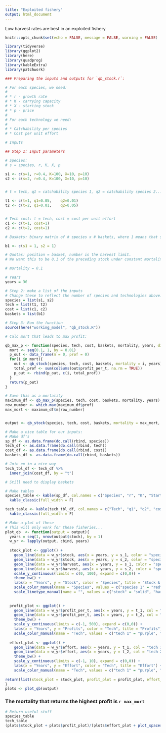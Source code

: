 ```yaml
---
title: "Exploited fishery"
output: html_document
---
```


Low harvest rates are best in an exploited fishery

```r
knitr::opts_chunk$set(echo = FALSE, message = FALSE, warning = FALSE)

library(tidyverse)
library(ggplot2)
library(here)
library(quadprog)
library(kableExtra)
library(patchwork)
```

```r
### Preparing the inputs and outputs for `qb_stock.r`:

# For each species, we need:
# 
# * r - growth rate
# * K - carrying capacity
# * X - starting stock
# * p - price
# 
# For each technology we need:
# 
# * Catchability per species
# * Cost per unit effort

# Inputs

## Step 1: Input parameters
```

```r
# Species:
# s = species, r, K, X, p

s1 <- c(s=1, r=0.4, K=100, X=10, p=10) 
s2 <- c(s=2, r=0.4, K=100, X=10, p=10)


# t = tech, q1 = catchability species 1, q2 = catchability species 2...

t1 <- c(t=1, q1=0.05,    q2=0.01)
t2 <- c(t=2, q1=0.01,    q2=0.05)


# Tech cost: t = tech, cost = cost per unit effort
c1 <- c(t=1, cost=1)
c2 <- c(t=2, cost=1)

# Baskets: binary matrix of # species x # baskets, where 1 means that species is in that basket

b1 <- c(s1 = 1, s2 = 1)

# Quotas: position = basket, number is the harvest limit.
# We want this to be 0.1 of the preceding stock under constant mortality, so this will have to change to just input constant m.

# mortality = 0.1

# Years
years = 30
```


```r
# Step 2: make a list of the inputs
# Change these to reflect the number of species and technologies above:
species = list(s1, s2)
tech = list(t1, t2)
cost = list(c1, c2)
baskets = list(b1)
```



```r
# Step 3: Run the function
source(here("working_model", "qb_stock.R"))

# Calc mort that leads to max profit:

qb_max_p <- function(species, tech, cost, baskets, mortality, years, discount = 0.05){
  mort <- seq(0.1, 1, by = 0.01)
  p_out <- data_frame(m = 0, prof = 0)
  for(i in mort){
    out <- qb_stock(species, tech, cost, baskets, mortality = i, years)
    total_prof <- sum(colSums(out$profit_per_t, na.rm = TRUE))
    p_out <- rbind(p_out, c(i, total_prof))
  }
  return(p_out)
}

# Save this as a mortality
maximum_df <- qb_max_p(species, tech, cost, baskets, mortality, years)
row_number <- which.max(maximum_df$prof)
max_mort <- maximum_df$m[row_number]


output <- qb_stock(species, tech, cost, baskets, mortality = max_mort, years)
```


```r
# Make a nice table for our inputs:
# Make df's
sp_df <- as.data.frame(do.call(rbind, species))
tech_df <- as.data.frame(do.call(rbind, tech))
cost_df <- as.data.frame(do.call(rbind, cost))
baskets_df <- as.data.frame(do.call(rbind, baskets))

# Join em in a nice way
tech_tbl_df <- tech_df %>% 
  inner_join(cost_df, by = "t")

# Still need to display baskets

# Make tables
species_table <- kable(sp_df, col.names = c("Species", "r", "K", "Starting stock (X)", "price")) %>% 
  kable_classic(full_width = F)

tech_table <- kable(tech_tbl_df, col.names = c("Tech", "q1", "q2", "cost")) %>% 
  kable_classic(full_width = F)

```


```r
# Make a plot of these
# This will only work for these fisheries...
plot_qb  <- function(output = output){
  years = seq(1, nrow(output$stock), by = 1)
  w_yr <- lapply(output, cbind, years)
  
  stock_plot <- ggplot() +
    geom_line(data = w_yr$stock, aes(x = years, y = s_1, color = "species 1", linetype = "stock")) +
    geom_line(data = w_yr$stock, aes(x = years, y = s_2, color = "species 2", linetype = "stock")) +
    geom_line(data = w_yr$harvest, aes(x = years, y = s_1, color = "species 1", linetype = "harvest")) +
    geom_line(data = w_yr$harvest, aes(x = years, y = s_2, color = "species 2", linetype = "harvest")) +
    scale_y_continuous(limits = c(0, 100), expand = c(0,0)) +
    theme_bw() +
    labs(x = "Years", y = "Stock", color = "Species", title = "Stock & Harvest") +
    scale_color_manual(name = "Species", values = c("species 1" = "red", "species 2" = "blue")) +
    scale_linetype_manual(name = "", values = c("stock" = "solid", "harvest" = "dashed"))
  
  
  profit_plot <- ggplot() +
    geom_line(data = w_yr$profit_per_t, aes(x = years, y = t_1, col = "tech 1")) +
    geom_line(data = w_yr$profit_per_t, aes(x = years, y = t_2, col = "tech 2")) +
    theme_bw() +
    scale_y_continuous(limits = c(-1, 500), expand = c(0,0)) +
    labs(x = "Years", y = "Profits", color = "Tech", title = "Profits") +
    scale_color_manual(name = "Tech", values = c("tech 1" = "purple", "tech 2" = "green")) 
  
  effort_plot <- ggplot() +
    geom_line(data = w_yr$effort, aes(x = years, y = t_1, col = "tech 1")) +
    geom_line(data = w_yr$effort, aes(x = years, y = t_2, col = "tech 2")) +
    theme_bw() +
    scale_y_continuous(limits = c(-1, 10), expand = c(0,0)) +
    labs(x = "Years", y = "Effort", color = "Tech", title = "Effort") +
    scale_color_manual(name = "Tech", values = c("tech 1" = "purple", "tech 2" = "green")) 
  
return(list(stock_plot = stock_plot, profit_plot = profit_plot, effort_plot = effort_plot)) 
}
plots <- plot_qb(output)

```


### The mortality that returns the highest profit is `r max_mort`

```r
# Return useful stuff
species_table
tech_table
(plots$stock_plot + plots$profit_plot)/(plots$effort_plot + plot_spacer())
```


